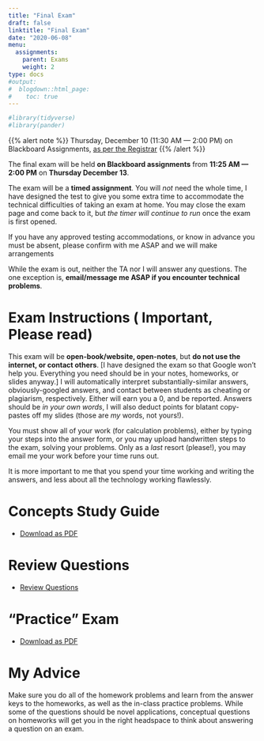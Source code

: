 ```yaml
---
title: "Final Exam"
draft: false
linktitle: "Final Exam"
date: "2020-06-08"
menu:
  assignments:
    parent: Exams
    weight: 2
type: docs
#output:
#  blogdown::html_page:
#    toc: true
---
```


```r
#library(tidyverse)
#library(pander)
```

{{% alert note %}}
Thursday, December 10 (11:30 AM — 2:00 PM) on Blackboard Assignments, [as per the Registrar](https://www.hood.edu/offices-services/registrars-office/academic-calendar/final-exam-schedule)
{{% /alert %}}

The final exam will be held **on Blackboard assignments** from **11:25 AM — 2:00 PM** on **Thursday December 13**.

The exam will be a **timed assignment**. You will *not* need the whole time, I have designed the test to give you some extra time to accommodate the technical difficulties of taking an exam at home. You may close the exam page and come back to it, but *the timer will continue to run* once the exam is first opened.

If you have any approved testing accommodations, or know in advance you must be absent, please confirm with me ASAP and we will make arrangements

While the exam is out, neither the TA nor I will answer any questions. The one exception is, **email/message me ASAP if you encounter technical problems**.

# Exam Instructions (<i class="fas fa-exclamation-circle"></i> Important, Please read)

This exam will be **open-book/website, open-notes**, but **do not use the internet, or contact others**. [I have designed the exam so that Google won't help you. Everything you need should be in your notes, homeworks, or slides anyway.] I will automatically interpret substantially-similar answers, obviously-googled answers, and contact between students as cheating or plagiarism, respectively. Either will earn you a 0, and be reported. Answers should be *in your own words*, I will also deduct points for blatant copy-pastes off my slides (those are *my* words, not yours!).

You must show all of your work (for calculation problems), either by typing your steps into the answer form, or you may upload handwritten steps to the exam, solving your problems. Only as a *last* resort (please!), you may email me your work before your time runs out.

It is more important to me that you spend your time working and writing the answers, and less about all the technology working flawlessly.

# Concepts Study Guide

- [<i class="fas fa-file-pdf"></i> Download as PDF](/examprep/finalconcepts.pdf)
<!-- [<i class="fas fa-external-link-square-alt"></i> Review Questions Slides](/slides/midterm-review.html) -->

# Review Questions

- [<i class="fas fa-chalkboard-teacher"></i> Review Questions](/slides/final-review.html)

# "Practice" Exam

- [<i class="fas fa-file-pdf"></i> Download as PDF](/examprep/02-old-exam.pdf)

# My Advice

Make sure you do all of the homework problems and learn from the answer keys to the homeworks, as well as the in-class practice problems. While some of the questions should be novel applications, conceptual questions on homeworks will get you in the right headspace to think about answering a question on an exam.